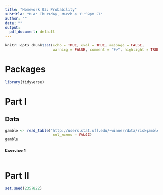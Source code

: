 ```yaml
---
title: "Homework 03: Probability"
subtitle: "Due: Thursday, March 4 11:59pm ET"
author: ""
date: ""
output:
  pdf_document: default
---
```


```r
knitr::opts_chunk$set(echo = TRUE, eval = TRUE, message = FALSE, 
                      warning = FALSE, comment = "#>", highlight = TRUE)
```

# Packages

```r
library(tidyverse)
```

# Part I

## Data

```r
gamble <- read_table("http://users.stat.ufl.edu/~winner/data/riskgamble.dat",
                      col_names = FALSE)
gamble
```

#### Exercise 1

```r
```



# Part II

```r
set.seed(2357822)
```
